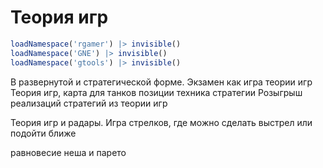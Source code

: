 # Теория игр {#sec-lab-model-game-theory}

```r
loadNamespace('rgamer') |> invisible()
loadNamespace('GNE') |> invisible()
loadNamespace('gtools') |> invisible()
```

В развернутой и стратегической форме. Экзамен как игра теории игр Теория игр, карта для танков позиции техника стратегии Розыгрыш реализаций стратегий из теории игр

Теория игр и радары. Игра стрелков, где можно сделать выстрел или подойти ближе

равновесие неша и парето
